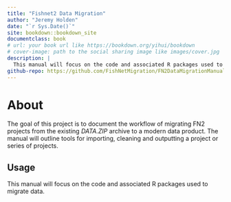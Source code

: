 ```yaml
--- 
title: "Fishnet2 Data Migration"
author: "Jeremy Holden"
date: "`r Sys.Date()`"
site: bookdown::bookdown_site
documentclass: book
# url: your book url like https://bookdown.org/yihui/bookdown
# cover-image: path to the social sharing image like images/cover.jpg
description: |
  This manual will focus on the code and associated R packages used to migrate data.
github-repo: https://github.com/FishNetMigration/FN2DataMigrationManual/tree/gh-pages
---
```


# About

The goal of this project is to document the workflow of migrating FN2 projects from the existing *DATA.ZIP* archive to a modern data product. The manual will outline tools for importing, cleaning and outputting a project or series of projects.

## Usage 

This manual will focus on the code and associated R packages used to migrate data.

